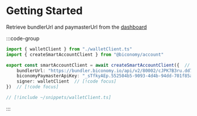 # Getting Started

Retrieve bundlerUrl and paymasterUrl from the [dashboard](https://dashboard.biconomy.io)

:::code-group
 
```ts twoslash [index.ts]
import { walletClient } from "./walletClient.ts"
import { createSmartAccountClient } from "@biconomy/account"

export const smartAccountClient = await createSmartAccountClient({  // [!code focus] 
    bundlerUrl: "https://bundler.biconomy.io/api/v2/80002/cJPK7B3ru.dd7f7861-190d-45ic-af80-6877f74b8f44", // [!code focus] 
    biconomyPaymasterApiKey: "_sTfkyAEp.552504b5-9093-4d4b-94dd-701f85a267ea", // [!code focus] 
    signer: walletClient  // [!code focus] 
})  // [!code focus] 
```
 
```ts twoslash [walletClient.ts] filename="walletClient.ts"
// [!include ~/snippets/walletClient.ts]
```
:::
